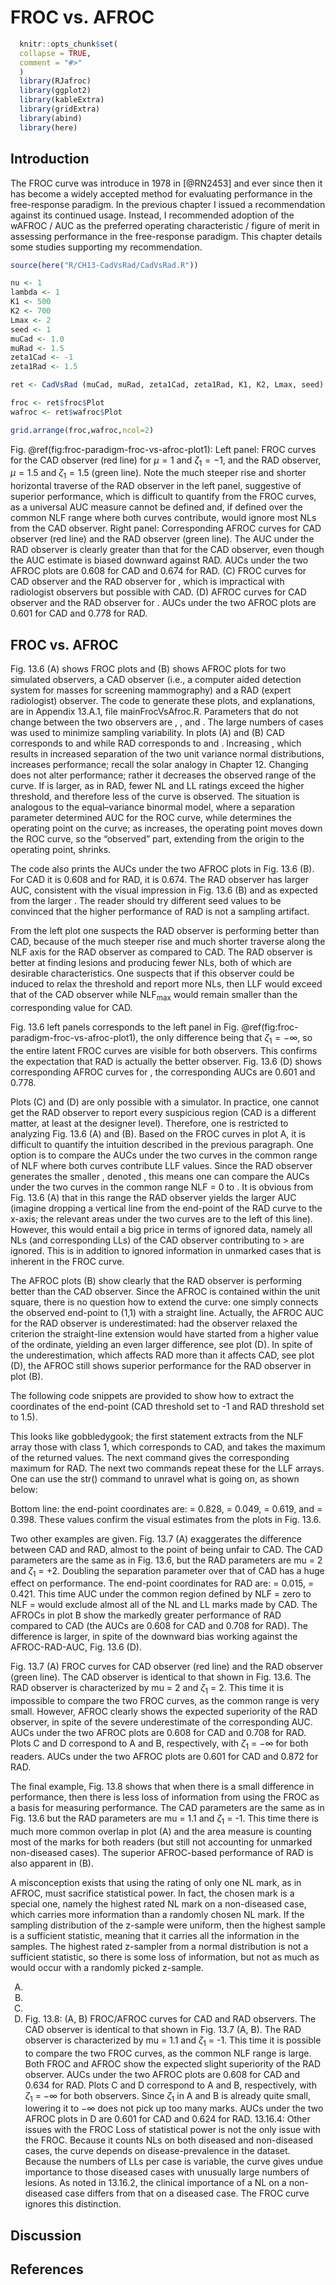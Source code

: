 # FROC vs. AFROC {#froc-paradigm-froc-vs-afroc}

```r
  knitr::opts_chunk$set(
  collapse = TRUE,
  comment = "#>"
  )
  library(RJafroc)
  library(ggplot2)
  library(kableExtra)
  library(gridExtra)
  library(abind)
  library(here)
```


## Introduction {#froc-paradigm-froc-vs-afroc-froc-vs-afrocs-intro}
The FROC curve was introduce in 1978 in [@RN2453] and ever since then it has become a widely accepted method for evaluating performance in the free-response paradigm. In the previous chapter I issued a recommendation against its continued usage. Instead, I recommended adoption of the wAFROC / AUC as the preferred operating characteristic / figure of merit in assessing performance in the free-response paradigm. This chapter details some studies supporting my recommendation.

```r
source(here("R/CH13-CadVsRad/CadVsRad.R"))

nu <- 1
lambda <- 1
K1 <- 500
K2 <- 700
Lmax <- 2
seed <- 1
muCad <- 1.0
muRad <- 1.5
zeta1Cad <- -1
zeta1Rad <- 1.5

ret <- CadVsRad (muCad, muRad, zeta1Cad, zeta1Rad, K1, K2, Lmax, seed)

froc <- ret$froc$Plot
wafroc <- ret$wafroc$Plot
```


```r
grid.arrange(froc,wafroc,ncol=2)
```


Fig. \@ref(fig:froc-paradigm-froc-vs-afroc-plot1): Left panel: FROC curves for the CAD observer (red line) for $\mu = 1$ and $\zeta_1 = -1$, and the RAD observer, $\mu = 1.5$ and $\zeta_1 = 1.5$ (green line). Note the much steeper rise and shorter horizontal traverse of the RAD observer in the left panel, suggestive of superior performance, which is difficult to quantify from the FROC curves, as a universal AUC measure cannot be defined and, if defined over the common NLF range where both curves contribute, would ignore most NLs from the CAD observer. Right panel: Corresponding AFROC curves for CAD observer (red line) and the RAD observer (green line). The AUC under the RAD observer is clearly greater than that for the CAD observer, even though the AUC estimate is biased downward against RAD. AUCs under the two AFROC plots are 0.608 for CAD and 0.674 for RAD. (C) FROC curves for CAD observer and the RAD observer for  , which is impractical with radiologist observers but possible with CAD. (D) AFROC curves for CAD observer and the RAD observer for  . AUCs under the two AFROC plots are 0.601 for CAD and 0.778 for RAD. 

## FROC vs. AFROC
Fig. 13.6 (A) shows FROC plots and (B) shows AFROC plots for two simulated observers, a CAD observer (i.e., a computer aided detection system for masses for screening mammography) and a RAD (expert radiologist) observer. The code to generate these plots, and explanations, are in Appendix 13.A.1, file mainFrocVsAfroc.R. Parameters that do not change between the two observers are  ,  ,   and  . The large numbers of cases was used to minimize sampling variability. In plots (A) and (B) CAD corresponds to   and   while RAD corresponds to   and  . Increasing  , which results in increased separation of the two unit variance normal distributions, increases performance; recall the solar analogy in Chapter 12. Changing   does not alter performance; rather it decreases the observed range of the curve. If   is larger, as in RAD, fewer NL and LL ratings exceed the higher threshold, and therefore less of the curve is observed. The situation is analogous to the equal–variance binormal model, where a separation parameter determined AUC for the ROC curve, while   determines the operating point on the curve; as   increases, the operating point moves down the ROC curve, so the "observed" part, extending from the origin to the operating point, shrinks. 

The code also prints the AUCs under the two AFROC plots in Fig. 13.6 (B). For CAD it is 0.608 and for RAD, it is 0.674. The RAD observer has larger AUC, consistent with the visual impression in Fig. 13.6 (B) and as expected from the larger  . The reader should try different seed values to be convinced that the higher performance of RAD is not a sampling artifact.

 

From the left plot one suspects the RAD observer is performing better than CAD, because of the much steeper rise and much shorter traverse along the NLF axis for the RAD observer as compared to CAD. The RAD observer is better at finding lesions and producing fewer NLs, both of which are desirable characteristics. One suspects that if this observer could be induced to relax the threshold and report more NLs, then LLF would exceed that of the CAD observer while $\text{NLF}_{\text{max}}$ would remain smaller than the corresponding value for CAD. 

Fig. 13.6 left panels corresponds to the left panel in Fig. \@ref(fig:froc-paradigm-froc-vs-afroc-plot1), the only difference being that $\zeta_1 = -\infty$, so the entire latent FROC curves are visible for both observers. This confirms the expectation that RAD is actually the better observer. Fig. 13.6 (D) shows corresponding AFROC curves for  , the corresponding AUCs are 0.601 and 0.778.  

Plots (C) and (D) are only possible with a simulator. In practice, one cannot get the RAD observer to report every suspicious region (CAD is a different matter, at least at the designer level). Therefore, one is restricted to analyzing Fig. 13.6 (A) and (B). Based on the FROC curves in plot A, it is difficult to quantify the intuition described in the previous paragraph. One option is to compare the AUCs under the two curves in the common range of NLF where both curves contribute LLF values. Since the RAD observer generates the smaller  , denoted  , this means one can compare the AUCs under the two curves in the common range NLF = 0 to  . It is obvious from Fig. 13.6 (A) that in this range the RAD observer yields the larger AUC (imagine dropping a vertical line from the end-point of the RAD curve to the x-axis; the relevant areas under the two curves are to the left of this line). However, this would entail a big price in terms of ignored data, namely all NLs (and corresponding LLs) of the CAD observer contributing to  >   are ignored. This is in addition to ignored information in unmarked cases that is inherent in the FROC curve. 

The AFROC plots (B) show clearly that the RAD observer is performing better than the CAD observer. Since the AFROC is contained within the unit square, there is no question how to extend the curve: one simply connects the observed end-point to (1,1) with a straight line. Actually, the AFROC AUC for the RAD observer is underestimated: had the observer relaxed the criterion the straight-line extension would have started from a higher value of the ordinate, yielding an even larger difference, see plot (D). In spite of the underestimation, which affects RAD more than it affects CAD, see plot (D), the AFROC still shows superior performance for the RAD observer in plot (B). 

The following code snippets are provided to show how to extract the coordinates of the end-point (CAD threshold set to -1 and RAD threshold set to 1.5).

This looks like gobbledygook; the first statement extracts from the NLF array those with class 1, which corresponds to CAD, and takes the maximum of the returned values. The next command gives the corresponding maximum for RAD. The next two commands repeat these for the LLF arrays. One can use the str() command to unravel what is going on, as shown below:

Bottom line: the end-point coordinates are:   = 0.828,   = 0.049,   = 0.619, and  = 0.398. These values confirm the visual estimates from the plots in Fig. 13.6.

Two other examples are given. Fig. 13.7 (A) exaggerates the difference between CAD and RAD, almost to the point of being unfair to CAD. The CAD parameters are the same as in Fig. 13.6, but the RAD parameters are mu = 2 and $\zeta_1$ = +2. Doubling the separation parameter over that of CAD has a huge effect on performance. The end-point coordinates for RAD are:   = 0.015,   = 0.421. This time AUC under the common region defined by NLF = zero to NLF =   would exclude almost all of the NL and LL marks made by CAD. The AFROCs in plot B show the markedly greater performance of RAD compared to CAD (the AUCs are 0.608 for CAD and 0.708 for RAD). The difference is larger, in spite of the downward bias working against the AFROC-RAD-AUC, Fig. 13.6 (D).

 
Fig. 13.7 (A) FROC curves for CAD observer (red line) and the RAD observer (green line). The CAD observer is identical to that shown in Fig. 13.6. The RAD observer is characterized by mu = 2 and $\zeta_1$ = 2. This time it is impossible to compare the two FROC curves, as the common range is very small. However, AFROC clearly shows the expected superiority of the RAD observer, in spite of the severe underestimate of the corresponding AUC. AUCs under the two AFROC plots are 0.608 for CAD and 0.708 for RAD. Plots C and D correspond to A and B, respectively, with $\zeta_1$ = $-\infty$ for both readers. AUCs under the two AFROC plots are 0.601 for CAD and 0.872 for RAD.

The final example, Fig. 13.8 shows that when there is a small difference in performance, then there is less loss of information from using the FROC as a basis for measuring performance. The CAD parameters are the same as in Fig. 13.6 but the RAD parameters are mu = 1.1 and $\zeta_1$ = -1. This time there is much more common overlap in plot (A) and the area measure is counting most of the marks for both readers (but still not accounting for unmarked non-diseased cases). The superior AFROC-based performance of RAD is also apparent in (B). 

A misconception exists that using the rating of only one NL mark, as in AFROC, must sacrifice statistical power. In fact, the chosen mark is a special one, namely the highest rated NL mark on a non-diseased case, which carries more information than a randomly chosen NL mark. If the sampling distribution of the z-sample were uniform, then the highest sample is a sufficient statistic, meaning that it carries all the information in the samples. The highest rated z-sampler from a normal distribution is not a sufficient statistic, so there is some loss of information, but not as much as would occur with a randomly picked z-sample.

 
(A)	 
(B)
 
(C)	 
(D)
Fig. 13.8: (A, B) FROC/AFROC curves for CAD and RAD observers. The CAD observer is identical to that shown in Fig. 13.7 (A, B). The RAD observer is characterized by mu = 1.1 and $\zeta_1$ = -1. This time it is possible to compare the two FROC curves, as the common NLF range is large. Both FROC and AFROC show the expected slight superiority of the RAD observer. AUCs under the two AFROC plots are 0.608 for CAD and 0.634 for RAD. Plots C and D correspond to A and B, respectively, with $\zeta_1$ = $-\infty$ for both observers. Since $\zeta_1$ in A and B is already quite small, lowering it to  $-\infty$ does not pick up too many marks. AUCs under the two AFROC plots in D are 0.601 for CAD and 0.624 for RAD.
13.16.4: Other issues with the FROC
Loss of statistical power is not the only issue with the FROC. Because it counts NLs on both diseased and non-diseased cases, the curve depends on disease-prevalence in the dataset. Because the numbers of LLs per case is variable, the curve gives undue importance to those diseased cases with unusually large numbers of lesions. As noted in 13.16.2, the clinical importance of a NL on a non-diseased case differs from that on a diseased case. The FROC curve ignores this distinction.







## Discussion{#froc-paradigm-froc-vs-afroc-froc-vs-afrocs-Discussion}


## References {#froc-paradigm-froc-vs-afroc-froc-vs-afrocs-references}

